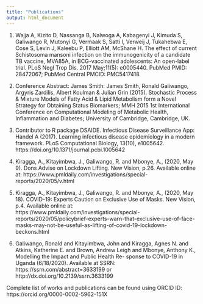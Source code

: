 ```yaml
---
title: "Publications"
output: html_document
---
```


1.	Wajja A, Kizito D, Nassanga B, Nalwoga A, Kabagenyi J, Kimuda S, Galiwango R, Mutonyi G, Vermaak S, Satti I, Verweij J, Tukahebwa E, Cose S, Levin J, Kaleebu P, Elliott AM, McShane H. The effect of current Schistosoma mansoni infection on the immunogenicity of a candidate TB vaccine, MVA85A, in BCG-vaccinated adolescents: An open-label trial. PLoS Negl Trop Dis. 2017 May;11(5): e0005440. PubMed PMID: 28472067; PubMed Central PMCID: PMC5417418. 

2.	Conference Abstract: James Smith: James Smith, Ronald Galiwango, Argyris Zardilis, Albert Koulman & Julian Grin (2015). Stochastic Process & Mixture Models of Fatty Acid & Lipid Metabolism form a Novel Strategy for Obtaining Status Biomarkers; MMH 2015 1st International Conference on Computational Modeling of Metabolic Health, Inflammation and Diabetes; University of Cambridge, Cambridge, UK.

3.	Contributor to R package DSAIDE. Infectious Disease Surveillance App: Handel A (2017). Learning infectious disease epidemiology in a modern framework. PLoS Computational Biology, 13(10), e1005642. https://doi.org/10.1371/journal.pcbi.1005642

4.	Kiragga, A., Kitayimbwa, J., Galiwango, R. and Mbonye, A., (2020, May 9). Dons Advise on Lockdown Lifting. New Vision, p.26. Available online at: https://www.pmldaily.com/investigations/special-reports/2020/05/v.html

5.	Kiragga, A., Kitayimbwa, J., Galiwango, R. and Mbonye, A., (2020, May 18). COVID-19: Experts Caution on Exclusive Use of Masks. New Vision, p.4. Available online at: https://www.pmldaily.com/investigations/special-reports/2020/05/policybrief-experts-warn-that-exclusive-use-of-face-masks-may-not-be-useful-as-lifting-of-covid-19-lockdown-beckons.html

6.	Galiwango, Ronald and Kitayimbwa, John and Kiragga, Agnes N. and Atkins, Katherine E. and Brown, Andrew Leigh and Mbonye, Anthony K., Modelling the Impact and Public Health Re- sponse to COVID-19 in Uganda (6/18/2020). Available at SSRN: https://ssrn.com/abstract=3633199 or http://dx.doi.org/10.2139/ssrn.3633199  

Complete list of works and publications can be found using ORCID ID: https://orcid.org/0000-0002-5962-151X



